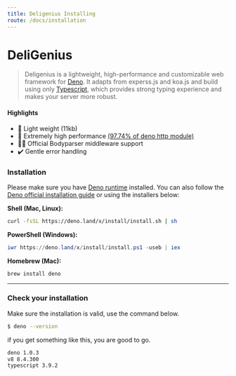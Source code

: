 ```yaml
---
title: Deligenius Installing
route: /docs/installation
---
```


# DeliGenius

> Deligenius is a lightweight, high-performance and customizable web framework for [Deno](https://deno.land/).
> It adapts from experss.js and koa.js and build using only [Typescript](https://www.typescriptlang.org/),
> which provides strong typing experience and makes your server more robust.

#### Highlights

- 🐤 Light weight (11kb)
- 🚅 Extremely high performance [(97.74% of deno http module)](/docs/benchmark)
- 🤸‍♂️ Official Bodyparser middleware support
- ✔️ Gentle error handling

### Installation

Please make sure you have [Deno runtime](https://deno.land/) installed. You can also follow the
[Deno official installation guide](https://deno.land/#installation) or using the installers below:

**Shell (Mac, Linux):**

```bash
curl -fsSL https://deno.land/x/install/install.sh | sh
```

**PowerShell (Windows):**

```powershell
iwr https://deno.land/x/install/install.ps1 -useb | iex
```

**Homebrew (Mac):**

```bash
brew install deno
```

---
### Check your installation
Make sure the installation is valid, use the command below.

```bash
$ deno --version
```

if you get something like this, you are good to go.

```bash
deno 1.0.3
v8 8.4.300
typescript 3.9.2
```
